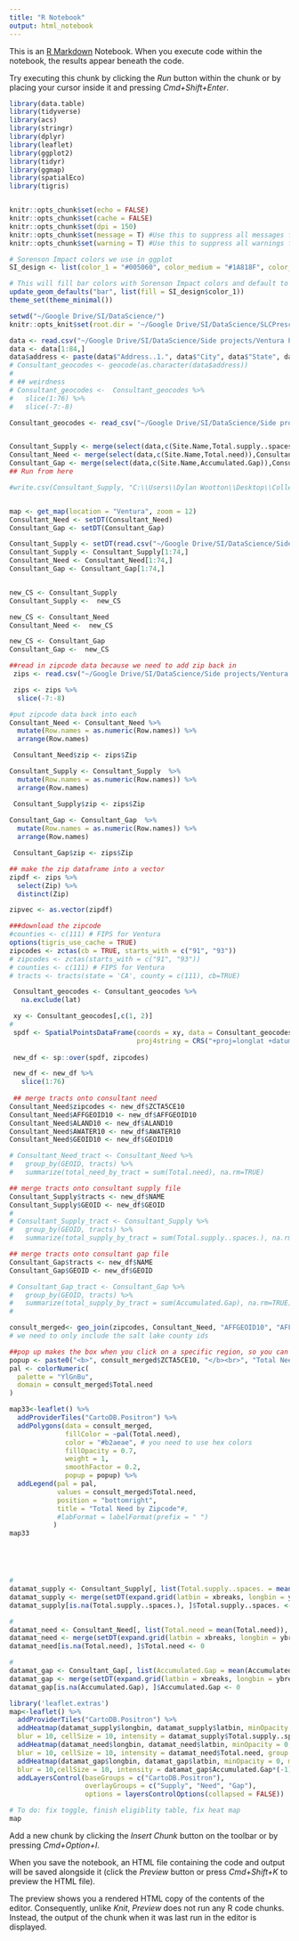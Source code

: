 ```yaml
---
title: "R Notebook"
output: html_notebook
---
```


This is an [R Markdown](http://rmarkdown.rstudio.com) Notebook. When you execute code within the notebook, the results appear beneath the code. 

Try executing this chunk by clicking the *Run* button within the chunk or by placing your cursor inside it and pressing *Cmd+Shift+Enter*. 

```r
library(data.table)
library(tidyverse)
library(acs)
library(stringr)
library(dplyr)
library(leaflet)
library(ggplot2)
library(tidyr)
library(ggmap)
library(spatialEco)
library(tigris)


knitr::opts_chunk$set(echo = FALSE)
knitr::opts_chunk$set(cache = FALSE)
knitr::opts_chunk$set(dpi = 150)
knitr::opts_chunk$set(message = T) #Use this to suppress all messages from chunks for finalized report
knitr::opts_chunk$set(warning = T) #Use this to suppress all warnings from chunks for finalized report

# Sorenson Impact colors we use in ggplot
SI_design <- list(color_1 = "#005060", color_medium = "#1A818F", color_light = "#25AFC1", color_grey = "#58585A", color_light_grey = "E6E7E8")

# This will fill bar colors with Sorenson Impact colors and default to theme_minimal
update_geom_defaults("bar", list(fill = SI_design$color_1))
theme_set(theme_minimal())

setwd("~/Google Drive/SI/DataScience/")
knitr::opts_knit$set(root.dir = '~/Google Drive/SI/DataScience/SLCPreschoolStudy2017/')

```

      

```r
 

data <- read.csv("~/Google Drive/SI/DataScience/Side projects/Ventura Preschool /raw_data/ConsultantDataFixed.csv")
data <- data[1:84,]
data$address <- paste(data$"Address..1.", data$"City", data$"State", data$"Zip", sep=" ")
# Consultant_geocodes <- geocode(as.character(data$address))
# 
# ## weirdness
# Consultant_geocodes <-  Consultant_geocodes %>% 
#   slice(1:76) %>% 
#   slice(-7:-8)

Consultant_geocodes <- read_csv("~/Google Drive/SI/DataScience/Side projects/Ventura Preschool /raw_data/consultant_geocodes.csv")


Consultant_Supply <- merge(select(data,c(Site.Name,Total.supply..spaces.)),Consultant_geocodes, by="row.names",all.x=TRUE)
Consultant_Need <- merge(select(data,c(Site.Name,Total.need)),Consultant_geocodes, by="row.names",all.x=TRUE)
Consultant_Gap <- merge(select(data,c(Site.Name,Accumulated.Gap)),Consultant_geocodes, by="row.names",all.x=TRUE)
## Run from here

#write.csv(Consultant_Supply, "C:\\Users\\Dylan Wootton\\Desktop\\College\\Fall 2017\\Sorenson\\Data Science\\Ventura Preshool\\Preschool Project\\Updated_ConsultantData.csv")


map <- get_map(location = "Ventura", zoom = 12)
Consultant_Need <- setDT(Consultant_Need)
Consultant_Gap <- setDT(Consultant_Gap)

Consultant_Supply <- setDT(read.csv("~/Google Drive/SI/DataScience/Side projects/Ventura Preschool /raw_data/Updated_ConsultantData.csv", stringsAsFactors = FALSE))
Consultant_Supply <- Consultant_Supply[1:74,]
Consultant_Need <- Consultant_Need[1:74,]
Consultant_Gap <- Consultant_Gap[1:74,]


new_CS <- Consultant_Supply
Consultant_Supply <-  new_CS

new_CS <- Consultant_Need
Consultant_Need <-  new_CS

new_CS <- Consultant_Gap
Consultant_Gap <-  new_CS

##read in zipcode data because we need to add zip back in
 zips <- read.csv("~/Google Drive/SI/DataScience/Side projects/Ventura Preschool /raw_data/names and zipcodes.csv")

 zips <- zips %>% 
  slice(-7:-8)

#put zipcode data back into each
Consultant_Need <- Consultant_Need %>% 
  mutate(Row.names = as.numeric(Row.names)) %>% 
  arrange(Row.names)

 Consultant_Need$zip <- zips$Zip

Consultant_Supply <- Consultant_Supply  %>% 
  mutate(Row.names = as.numeric(Row.names)) %>% 
  arrange(Row.names)

 Consultant_Supply$zip <- zips$Zip
 
Consultant_Gap <- Consultant_Gap  %>% 
  mutate(Row.names = as.numeric(Row.names)) %>% 
  arrange(Row.names) 

 Consultant_Gap$zip <- zips$Zip

## make the zip dataframe into a vector
zipdf <- zips %>%
  select(Zip) %>%
  distinct(Zip)

zipvec <- as.vector(zipdf)

###download the zipcode 
#counties <- c(111) # FIPS for Ventura
options(tigris_use_cache = TRUE)
zipcodes <- zctas(cb = TRUE, starts_with = c("91", "93"))
# zipcodes <- zctas(starts_with = c("91", "93"))
# counties <- c(111) # FIPS for Ventura
# tracts <- tracts(state = 'CA', county = c(111), cb=TRUE)

 Consultant_geocodes <- Consultant_geocodes %>% 
   na.exclude(lat)

 xy <- Consultant_geocodes[,c(1, 2)]
# 
 spdf <- SpatialPointsDataFrame(coords = xy, data = Consultant_geocodes,
                                proj4string = CRS("+proj=longlat +datum=NAD83 +no_defs +ellps=GRS80 +towgs84=0,0,0 "))
 
 new_df <- sp::over(spdf, zipcodes) 

 new_df <- new_df %>% 
   slice(1:76)
 
 ## merge tracts onto consultant need
Consultant_Need$zipcodes <- new_df$ZCTA5CE10
Consultant_Need$AFFGEOID10 <- new_df$AFFGEOID10
Consultant_Need$ALAND10 <- new_df$ALAND10
Consultant_Need$AWATER10 <- new_df$AWATER10
Consultant_Need$GEOID10 <- new_df$GEOID10

# Consultant_Need_tract <- Consultant_Need %>%
#   group_by(GEOID, tracts) %>% 
#   summarize(total_need_by_tract = sum(Total.need), na.rm=TRUE)

## merge tracts onto consultant supply file
Consultant_Supply$tracts <- new_df$NAME
Consultant_Supply$GEOID <- new_df$GEOID
# 
# Consultant_Supply_tract <- Consultant_Supply %>%
#   group_by(GEOID, tracts) %>% 
#   summarize(total_supply_by_tract = sum(Total.supply..spaces.), na.rm=TRUE)

## merge tracts onto consultant gap file
Consultant_Gap$tracts <- new_df$NAME
Consultant_Gap$GEOID <- new_df$GEOID

# Consultant_Gap_tract <- Consultant_Gap %>%
#   group_by(GEOID, tracts) %>% 
#   summarize(total_supply_by_tract = sum(Accumulated.Gap), na.rm=TRUE)
#  

consult_merged<- geo_join(zipcodes, Consultant_Need, "AFFGEOID10", "AFFGEOID10", how="inner")
# we need to only include the salt lake county ids

##pop up makes the box when you click on a specific region, so you can label it with a name or geoid, or something else in your data
popup <- paste0("<b>", consult_merged$ZCTA5CE10, "</b><br>", "Total Need by Zipcode: ", prettyNum(round(consult_merged$Total.need,2), big.mark=","))
pal <- colorNumeric(
  palette = "YlGnBu",
  domain = consult_merged$Total.need
)

map33<-leaflet() %>%
  addProviderTiles("CartoDB.Positron") %>%
  addPolygons(data = consult_merged, 
              fillColor = ~pal(Total.need), 
              color = "#b2aeae", # you need to use hex colors
              fillOpacity = 0.7, 
              weight = 1, 
              smoothFactor = 0.2,
              popup = popup) %>%
  addLegend(pal = pal, 
            values = consult_merged$Total.need, 
            position = "bottomright", 
            title = "Total Need by Zipcode"#,
            #labFormat = labelFormat(prefix = " ")
           ) 
map33





# 
datamat_supply <- Consultant_Supply[, list(Total.supply..spaces. = mean(Total.supply..spaces.)), by = c("latbin", "longbin" )]
datamat_supply <- merge(setDT(expand.grid(latbin = xbreaks, longbin = ybreaks)), datamat_supply, by = c("latbin", "longbin"), all.x = TRUE, all.y = FALSE)
datamat_supply[is.na(Total.supply..spaces.), ]$Total.supply..spaces. <- 0

#
datamat_need <- Consultant_Need[, list(Total.need = mean(Total.need)), by = c("latbin", "longbin" )]
datamat_need <- merge(setDT(expand.grid(latbin = xbreaks, longbin = ybreaks)), datamat_need, by = c("latbin", "longbin"), all.x = TRUE, all.y = FALSE)
datamat_need[is.na(Total.need), ]$Total.need <- 0

#
datamat_gap <- Consultant_Gap[, list(Accumulated.Gap = mean(Accumulated.Gap)), by = c("latbin", "longbin" )]
datamat_gap <- merge(setDT(expand.grid(latbin = xbreaks, longbin = ybreaks)), datamat_gap, by = c("latbin", "longbin"), all.x = TRUE, all.y = FALSE)
datamat_gap[is.na(Accumulated.Gap), ]$Accumulated.Gap <- 0

library('leaflet.extras')
map<-leaflet() %>%
  addProviderTiles("CartoDB.Positron") %>%
  addHeatmap(datamat_supply$longbin, datamat_supply$latbin, minOpacity = 0, max = 1000, radius = 5,
  blur = 10, cellSize = 10, intensity = datamat_supply$Total.supply..spaces., group = "Supply")%>%
  addHeatmap(datamat_need$longbin, datamat_need$latbin, minOpacity = 0, max = 1000, radius = 5,
  blur = 10, cellSize = 10, intensity = datamat_need$Total.need, group = "Need")%>%
  addHeatmap(datamat_gap$longbin, datamat_gap$latbin, minOpacity = 0, max = 1000, radius = 5,
  blur = 10,cellSize = 10, intensity = datamat_gap$Accumulated.Gap*(-1), group = "Gap")%>%
  addLayersControl(baseGroups = c("CartoDB.Positron"),
                   overlayGroups = c("Supply", "Need", "Gap"), 
                   options = layersControlOptions(collapsed = FALSE))

# To do: fix toggle, finish eligiblity table, fix heat map
map
```




Add a new chunk by clicking the *Insert Chunk* button on the toolbar or by pressing *Cmd+Option+I*.

When you save the notebook, an HTML file containing the code and output will be saved alongside it (click the *Preview* button or press *Cmd+Shift+K* to preview the HTML file). 

The preview shows you a rendered HTML copy of the contents of the editor. Consequently, unlike *Knit*, *Preview* does not run any R code chunks. Instead, the output of the chunk when it was last run in the editor is displayed.

